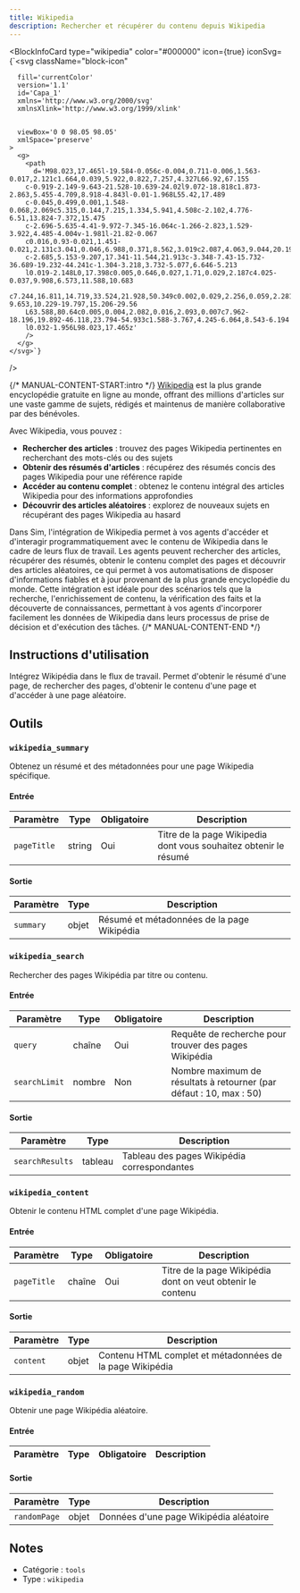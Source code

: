```yaml
---
title: Wikipedia
description: Rechercher et récupérer du contenu depuis Wikipedia
---
```



<BlockInfoCard 
  type="wikipedia"
  color="#000000"
  icon={true}
  iconSvg={`<svg className="block-icon"
      
      fill='currentColor'
      version='1.1'
      id='Capa_1'
      xmlns='http://www.w3.org/2000/svg'
      xmlnsXlink='http://www.w3.org/1999/xlink'
      
      
      viewBox='0 0 98.05 98.05'
      xmlSpace='preserve'
    >
      <g>
        <path
          d='M98.023,17.465l-19.584-0.056c-0.004,0.711-0.006,1.563-0.017,2.121c1.664,0.039,5.922,0.822,7.257,4.327L66.92,67.155
		c-0.919-2.149-9.643-21.528-10.639-24.02l9.072-18.818c1.873-2.863,5.455-4.709,8.918-4.843l-0.01-1.968L55.42,17.489
		c-0.045,0.499,0.001,1.548-0.068,2.069c5.315,0.144,7.215,1.334,5.941,4.508c-2.102,4.776-6.51,13.824-7.372,15.475
		c-2.696-5.635-4.41-9.972-7.345-16.064c-1.266-2.823,1.529-3.922,4.485-4.004v-1.981l-21.82-0.067
		c0.016,0.93-0.021,1.451-0.021,2.131c3.041,0.046,6.988,0.371,8.562,3.019c2.087,4.063,9.044,20.194,11.149,24.514
		c-2.685,5.153-9.207,17.341-11.544,21.913c-3.348-7.43-15.732-36.689-19.232-44.241c-1.304-3.218,3.732-5.077,6.646-5.213
		l0.019-2.148L0,17.398c0.005,0.646,0.027,1.71,0.029,2.187c4.025-0.037,9.908,6.573,11.588,10.683
		c7.244,16.811,14.719,33.524,21.928,50.349c0.002,0.029,2.256,0.059,2.281,0.008c4.717-9.653,10.229-19.797,15.206-29.56
		L63.588,80.64c0.005,0.004,2.082,0.016,2.093,0.007c7.962-18.196,19.892-46.118,23.794-54.933c1.588-3.767,4.245-6.064,8.543-6.194
		l0.032-1.956L98.023,17.465z'
        />
      </g>
    </svg>`}
/>

{/* MANUAL-CONTENT-START:intro */}
[Wikipedia](https://www.wikipedia.org/) est la plus grande encyclopédie gratuite en ligne au monde, offrant des millions d'articles sur une vaste gamme de sujets, rédigés et maintenus de manière collaborative par des bénévoles.

Avec Wikipedia, vous pouvez :

- **Rechercher des articles** : trouvez des pages Wikipedia pertinentes en recherchant des mots-clés ou des sujets
- **Obtenir des résumés d'articles** : récupérez des résumés concis des pages Wikipedia pour une référence rapide
- **Accéder au contenu complet** : obtenez le contenu intégral des articles Wikipedia pour des informations approfondies
- **Découvrir des articles aléatoires** : explorez de nouveaux sujets en récupérant des pages Wikipedia au hasard

Dans Sim, l'intégration de Wikipedia permet à vos agents d'accéder et d'interagir programmatiquement avec le contenu de Wikipedia dans le cadre de leurs flux de travail. Les agents peuvent rechercher des articles, récupérer des résumés, obtenir le contenu complet des pages et découvrir des articles aléatoires, ce qui permet à vos automatisations de disposer d'informations fiables et à jour provenant de la plus grande encyclopédie du monde. Cette intégration est idéale pour des scénarios tels que la recherche, l'enrichissement de contenu, la vérification des faits et la découverte de connaissances, permettant à vos agents d'incorporer facilement les données de Wikipedia dans leurs processus de prise de décision et d'exécution des tâches.
{/* MANUAL-CONTENT-END */}

## Instructions d'utilisation

Intégrez Wikipédia dans le flux de travail. Permet d'obtenir le résumé d'une page, de rechercher des pages, d'obtenir le contenu d'une page et d'accéder à une page aléatoire.

## Outils

### `wikipedia_summary`

Obtenez un résumé et des métadonnées pour une page Wikipedia spécifique.

#### Entrée

| Paramètre | Type | Obligatoire | Description |
| --------- | ---- | ----------- | ----------- |
| `pageTitle` | string | Oui | Titre de la page Wikipedia dont vous souhaitez obtenir le résumé |

#### Sortie

| Paramètre | Type | Description |
| --------- | ---- | ----------- |
| `summary` | objet | Résumé et métadonnées de la page Wikipédia |

### `wikipedia_search`

Rechercher des pages Wikipédia par titre ou contenu.

#### Entrée

| Paramètre | Type | Obligatoire | Description |
| --------- | ---- | ----------- | ----------- |
| `query` | chaîne | Oui | Requête de recherche pour trouver des pages Wikipédia |
| `searchLimit` | nombre | Non | Nombre maximum de résultats à retourner \(par défaut : 10, max : 50\) |

#### Sortie

| Paramètre | Type | Description |
| --------- | ---- | ----------- |
| `searchResults` | tableau | Tableau des pages Wikipédia correspondantes |

### `wikipedia_content`

Obtenir le contenu HTML complet d'une page Wikipédia.

#### Entrée

| Paramètre | Type | Obligatoire | Description |
| --------- | ---- | ----------- | ----------- |
| `pageTitle` | chaîne | Oui | Titre de la page Wikipédia dont on veut obtenir le contenu |

#### Sortie

| Paramètre | Type | Description |
| --------- | ---- | ----------- |
| `content` | objet | Contenu HTML complet et métadonnées de la page Wikipédia |

### `wikipedia_random`

Obtenir une page Wikipédia aléatoire.

#### Entrée

| Paramètre | Type | Obligatoire | Description |
| --------- | ---- | ----------- | ----------- |

#### Sortie

| Paramètre | Type | Description |
| --------- | ---- | ----------- |
| `randomPage` | objet | Données d'une page Wikipédia aléatoire |

## Notes

- Catégorie : `tools`
- Type : `wikipedia`
